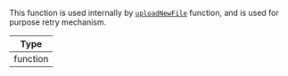 This function is used internally by [`uploadNewFile`](../../../contexts/message_input_context.mdx#uploadnewfile) function, and is used for purpose retry mechanism.

| Type     |
| -------- |
| function |
